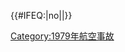 {{航空事故
| year = 1979
| col1 = 
* 1月30日：[[巴西航空967号班机空难|巴西航空波音707-323C失蹤事件]]
* 2月12日：'''[[羅德西亞航空827號班機空難|羅德西亞航空827號班機]]'''
* 3月6日：[[加魯達航空553號班機空難|加魯達航空553號班機]]
* 3月14日：[[皇家約旦航空600號班機空難|皇家約旦航空600號班機]]
* 3月14日：[[1979年中國民航三叉戟空難|中國民航註冊編號B-274]]
* 3月17日：'''[[蘇聯民航1691號班機空難|蘇聯民航1691號班機]]'''
* 3月29日：[[魁北克航空255號班機空難|魁北克航空255號班機]]
| col2 = 
* 4月4日：[[環球航空841號班機事故|環球航空841號班機]]
* 5月25日：'''[[美國航空191號班機空難|美國航空191號班機]]†'''
* 6月17日：[[新英格蘭航空248號班機空難|新英格蘭航空248號班機]]
* 6月20日：[[美國航空293號班機劫機事件|美國航空293號班機]]
* 7月11日：'''[[1979年加魯達航空福克F28墜機事件|加魯達航空福克F28空難]]'''
* 7月31日：[[丹航空0034號班機空難|丹航空0034號班機]]
* 8月11日：'''[[1979年第聶伯羅捷爾任斯克撞機事件|第聶伯羅捷爾任斯克撞機事件]]'''
| col3 = 
* 10月8日：[[瑞士航空316號班機空難|瑞士航空316號班機]]
* 10月31日：'''[[西方航空2605號班機空難|西方航空2605號班機]]'''
* 11月15日：[[美國航空444號班機爆炸未遂事件|美國航空444號班機]]
* 11月23日：[[日本航空112號班機劫機事件|日本航空112號班機]]
* 11月26日：'''[[巴基斯坦國際航空740號班機空難|巴基斯坦國際航空740號班機]]'''
* 11月28日：'''[[新西蘭航空901號班機空難|新西蘭航空901號班機]]'''
* 12月23日：[[1979年土耳其航空安卡拉空難|土耳其航空安卡拉空難]]
}}<includeonly>{{#IFEQ:{{{cat}}}|no||[[Category:1979年航空事故]]}}</includeonly><noinclude>{{Documentation}}</noinclude>